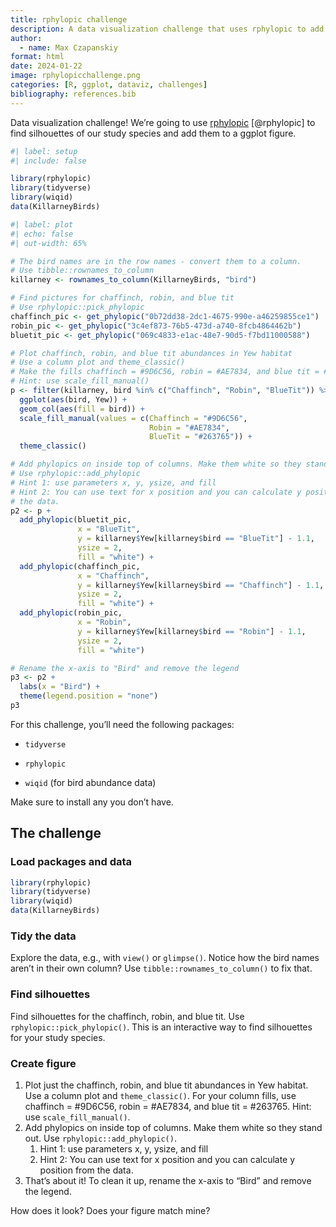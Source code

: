 ```yaml
---
title: rphylopic challenge
description: A data visualization challenge that uses rphylopic to add animal silhouettes to ggplot figures.
author:
  - name: Max Czapanskiy
format: html
date: 2024-01-22
image: rphylopicchallenge.png
categories: [R, ggplot, dataviz, challenges]
bibliography: references.bib
---
```


Data visualization challenge! We're going to use [rphylopic](https://rphylopic.palaeoverse.org/) [@rphylopic] to find silhouettes of our study species and add them to a ggplot figure.

```r
#| label: setup
#| include: false

library(rphylopic)
library(tidyverse)
library(wiqid)
data(KillarneyBirds)

```

```r
#| label: plot
#| echo: false
#| out-width: 65%

# The bird names are in the row names - convert them to a column.
# Use tibble::rownames_to_column
killarney <- rownames_to_column(KillarneyBirds, "bird")

# Find pictures for chaffinch, robin, and blue tit
# Use rphylopic::pick_phylopic
chaffinch_pic <- get_phylopic("0b72dd38-2dc1-4675-990e-a46259855ce1")
robin_pic <- get_phylopic("3c4ef873-76b5-473d-a740-8fcb4864462b")
bluetit_pic <- get_phylopic("069c4833-e1ac-48e7-90d5-f7bd11000588")

# Plot chaffinch, robin, and blue tit abundances in Yew habitat
# Use a column plot and theme_classic()
# Make the fills chaffinch = #9D6C56, robin = #AE7834, and blue tit = #263765
# Hint: use scale_fill_manual()
p <- filter(killarney, bird %in% c("Chaffinch", "Robin", "BlueTit")) %>% 
  ggplot(aes(bird, Yew)) +
  geom_col(aes(fill = bird)) +
  scale_fill_manual(values = c(Chaffinch = "#9D6C56",
                               Robin = "#AE7834",
                               BlueTit = "#263765")) +
  theme_classic()

# Add phylopics on inside top of columns. Make them white so they stand out.
# Use rphylopic::add_phylopic
# Hint 1: use parameters x, y, ysize, and fill
# Hint 2: You can use text for x position and you can calculate y position from
# the data.
p2 <- p +
  add_phylopic(bluetit_pic, 
               x = "BlueTit",
               y = killarney$Yew[killarney$bird == "BlueTit"] - 1.1,
               ysize = 2,
               fill = "white") +
  add_phylopic(chaffinch_pic, 
               x = "Chaffinch",
               y = killarney$Yew[killarney$bird == "Chaffinch"] - 1.1,
               ysize = 2,
               fill = "white") +
  add_phylopic(robin_pic, 
               x = "Robin",
               y = killarney$Yew[killarney$bird == "Robin"] - 1.1,
               ysize = 2,
               fill = "white")

# Rename the x-axis to "Bird" and remove the legend
p3 <- p2 +
  labs(x = "Bird") +
  theme(legend.position = "none")
p3


```

For this challenge, you'll need the following packages:

-   `tidyverse`

-   `rphylopic`

-   `wiqid` (for bird abundance data)

Make sure to install any you don't have.

## The challenge

### Load packages and data

``` r
library(rphylopic)
library(tidyverse)
library(wiqid)
data(KillarneyBirds)
```

### Tidy the data

Explore the data, e.g., with `view()` or `glimpse()`. Notice how the bird names aren't in their own column? Use `tibble::rownames_to_column()` to fix that.

### Find silhouettes

Find silhouettes for the chaffinch, robin, and blue tit. Use `rphylopic::pick_phylopic()`. This is an interactive way to find silhouettes for your study species.

### Create figure

1.  Plot just the chaffinch, robin, and blue tit abundances in Yew habitat. Use a column plot and `theme_classic()`. For your column fills, use chaffinch = #9D6C56, robin = #AE7834, and blue tit = #263765. Hint: use `scale_fill_manual()`.
2.  Add phylopics on inside top of columns. Make them white so they stand out. Use `rphylopic::add_phylopic()`.
    1.  Hint 1: use parameters x, y, ysize, and fill
    2.  Hint 2: You can use text for x position and you can calculate y position from the data.
3.  That's about it! To clean it up, rename the x-axis to "Bird" and remove the legend.

How does it look? Does your figure match mine?
